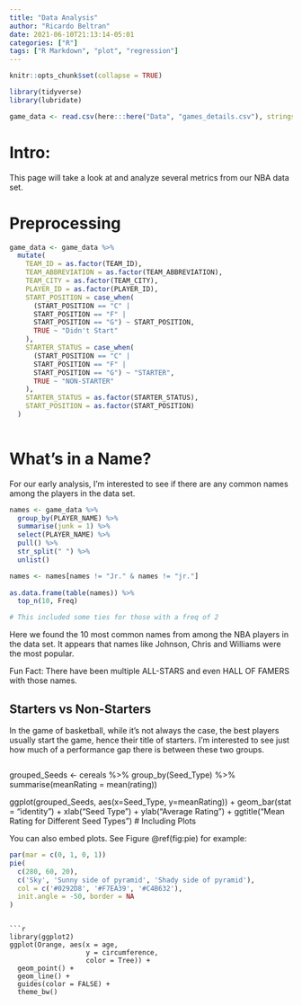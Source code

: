 ```yaml
---
title: "Data Analysis"
author: "Ricardo Beltran"
date: 2021-06-10T21:13:14-05:01
categories: ["R"]
tags: ["R Markdown", "plot", "regression"]
---
```


```r
knitr::opts_chunk$set(collapse = TRUE)
```

```r
library(tidyverse)
library(lubridate)
```

```r

game_data <- read.csv(here:::here("Data", "games_details.csv"), stringsAsFactors = FALSE)

```

# Intro:

This page will take a look at and analyze several metrics from our NBA data set.

# Preprocessing
```r

game_data <- game_data %>%
  mutate(
    TEAM_ID = as.factor(TEAM_ID),
    TEAM_ABBREVIATION = as.factor(TEAM_ABBREVIATION),
    TEAM_CITY = as.factor(TEAM_CITY),
    PLAYER_ID = as.factor(PLAYER_ID),
    START_POSITION = case_when(
      (START_POSITION == "C" |
      START_POSITION == "F" |
      START_POSITION == "G") ~ START_POSITION,
      TRUE ~ "Didn't Start"
    ), 
    STARTER_STATUS = case_when(
      (START_POSITION == "C" |
      START_POSITION == "F" |
      START_POSITION == "G") ~ "STARTER",
      TRUE ~ "NON-STARTER"
    ),
    STARTER_STATUS = as.factor(STARTER_STATUS),
    START_POSITION = as.factor(START_POSITION)
  )
    


```

# What's in a Name?

For our early analysis, I'm interested to see if there are any common names among the players in the data set.

```r

names <- game_data %>%
  group_by(PLAYER_NAME) %>%
  summarise(junk = 1) %>%
  select(PLAYER_NAME) %>%
  pull() %>% 
  str_split(" ") %>%
  unlist()

names <- names[names != "Jr." & names != "jr."]
  
as.data.frame(table(names)) %>%
  top_n(10, Freq)

# This included some ties for those with a freq of 2
```
Here we found the 10 most common names from among the NBA players in the data set. It appears that names like Johnson, Chris and Williams were the most popular. 

Fun Fact: There have been multiple ALL-STARS and even HALL OF FAMERS with those names.


## Starters vs Non-Starters

In the game of basketball, while it's not always the case, the best players usually start the game, hence their title of starters. I'm interested to see just how much of a performance gap there is between these two groups.

```r

```

grouped_Seeds <- cereals %>%
  group_by(Seed_Type) %>%
  summarise(meanRating = mean(rating))

ggplot(grouped_Seeds, aes(x=Seed_Type, y=meanRating)) + 
  geom_bar(stat = "identity") +
  xlab("Seed Type") + 
  ylab("Average Rating") + 
  ggtitle("Mean Rating for Different Seed Types")
# Including Plots

You can also embed plots. See Figure \@ref(fig:pie) for example:



```r
par(mar = c(0, 1, 0, 1))
pie(
  c(280, 60, 20),
  c('Sky', 'Sunny side of pyramid', 'Shady side of pyramid'),
  col = c('#0292D8', '#F7EA39', '#C4B632'),
  init.angle = -50, border = NA
)
```


```

```r
library(ggplot2)
ggplot(Orange, aes(x = age, 
                   y = circumference, 
                   color = Tree)) +
  geom_point() +
  geom_line() +
  guides(color = FALSE) +
  theme_bw()
```
